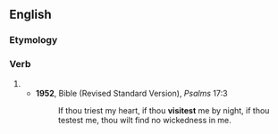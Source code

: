 ==English==

===Etymology===
{{suffix|en|visit|est|nocat=1}}

===Verb===
{{head|en|verb form}}

# {{en-archaic second-person singular of|visit}}
#* '''1952''', Bible (Revised Standard Version), ''Psalms'' 17:3
#*: If thou triest my heart, if thou '''visitest''' me by night, if thou testest me, thou wilt find no wickedness in me.